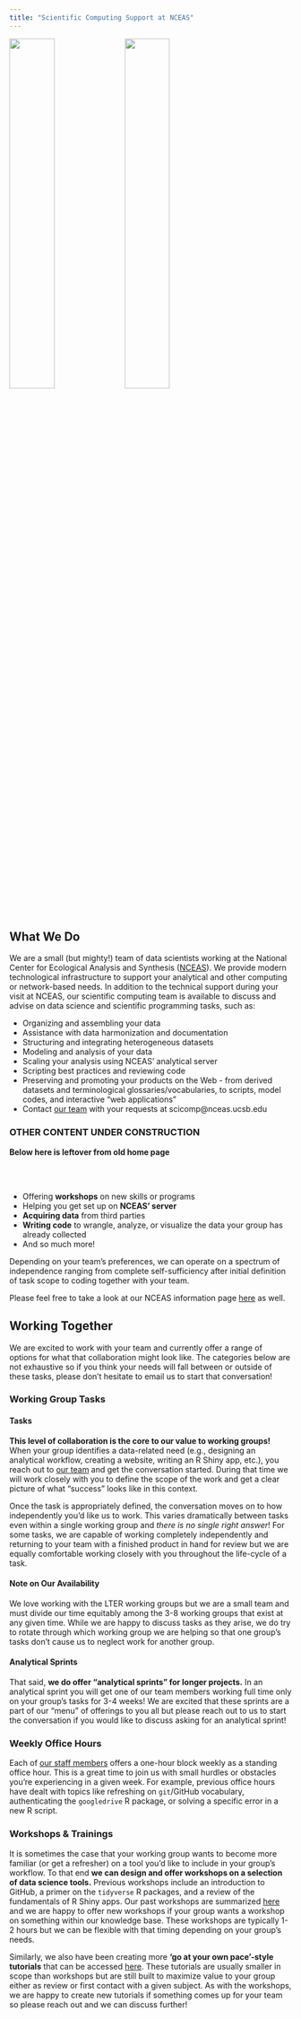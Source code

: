 ```yaml
---
title: "Scientific Computing Support at NCEAS"
---
```


<img src = "images/nceas_logo_wide.png" width = "40%" /> <img src = "images/lter_logo_wide.png" width = "40%" />

## What We Do

We are a small (but mighty!) team of data scientists working at the National Center for Ecological Analysis and Synthesis ([NCEAS](https://www.nceas.ucsb.edu/)). We provide modern technological infrastructure to support your analytical and other computing or network-based needs. In addition to the technical support during your visit at NCEAS, our scientific computing team is available to discuss and advise on data science and scientific programming tasks, such as:

- Organizing and assembling your data
- Assistance with data harmonization and documentation
- Structuring and integrating heterogeneous datasets
- Modeling and analysis of your data
- Scaling your analysis using NCEAS' analytical server
- Scripting best practices and reviewing code
- Preserving and promoting your products on the Web - from derived datasets and terminological glossaries/vocabularies, to scripts, model codes, and interactive “web applications”
- Contact [our team](https://nceas.github.io/scicomp.github.io/staff.html) with your requests at scicomp@nceas.ucsb.edu


### OTHER CONTENT UNDER CONSTRUCTION


**Below here is leftover from old home page**

<br> </br>


- Offering **workshops** on new skills or programs
- Helping you get set up on **NCEAS' server**
- **Acquiring data** from third parties
- **Writing code** to wrangle, analyze, or visualize the data your group has already collected
- And so much more!

Depending on your team's preferences, we can operate on a spectrum of independence ranging from complete self-sufficiency after initial definition of task scope to coding together with your team.

Please feel free to take a look at our NCEAS information page [here](https://www.nceas.ucsb.edu/programming-support) as well.

## Working Together

We are excited to work with your team and currently offer a range of options for what that collaboration might look like. The categories below are not exhaustive so if you think your needs will fall between or outside of these tasks, please don't hesitate to email us to start that conversation!

### Working Group Tasks

#### Tasks

**This level of collaboration is the core to our value to working groups!** When your group identifies a data-related need (e.g., designing an analytical workflow, creating a website, writing an R Shiny app, etc.), you reach out to [our team](https://nceas.github.io/scicomp.github.io/staff.html) and get the conversation started. During that time we will work closely with you to define the scope of the work and get a clear picture of what "success" looks like in this context.

Once the task is appropriately defined, the conversation moves on to how independently you'd like us to work. This varies dramatically between tasks even within a single working group and *there is no single right answer*! For some tasks, we are capable of working completely independently and returning to your team with a finished product in hand for review but we are equally comfortable working closely with you throughout the life-cycle of a task. 

#### Note on Our Availability

We love working with the LTER working groups but we are a small team and must divide our time equitably among the 3-8 working groups that exist at any given time. While we are happy to discuss tasks as they arise, we do try to rotate through which working group we are helping so that one group's tasks don't cause us to neglect work for another group.

#### Analytical Sprints

That said, **we do offer "analytical sprints" for longer projects.** In an analytical sprint you will get one of our team members working full time only on your group's tasks for 3-4 weeks! We are excited that these sprints are a part of our "menu" of offerings to you all but please reach out to us to start the conversation if you would like to discuss asking for an analytical sprint!

### Weekly Office Hours

Each of [our staff members](https://nceas.github.io/scicomp.github.io/staff.html) offers a one-hour block weekly as a standing office hour. This is a great time to join us with small hurdles or obstacles you're experiencing in a given week. For example, previous office hours have dealt with topics like refreshing on `git`/GitHub vocabulary, authenticating the `googledrive` R package, or solving a specific error in a new R script.

### Workshops & Trainings

It is sometimes the case that your working group wants to become more familiar (or get a refresher) on a tool you'd like to include in your group's workflow. To that end **we can design and offer workshops on a selection of data science tools.** Previous workshops include an introduction to GitHub, a primer on the `tidyverse` R packages, and a review of the fundamentals of R Shiny apps. Our past workshops are summarized [here](https://nceas.github.io/scicomp.github.io/workshops.html) and we are happy to offer new workshops if your group wants a workshop on something within our knowledge base. These workshops are typically 1-2 hours but we can be flexible with that timing depending on your group's needs.

Similarly, we also have been creating more **'go at your own pace'-style tutorials** that can be accessed [here]((https://nceas.github.io/scicomp.github.io/tutorials.html)). These tutorials are usually smaller in scope than workshops but are still built to maximize value to your group either as review or first contact with a given subject. As with the workshops, we are happy to create new tutorials if something comes up for your team so please reach out and we can discuss further!

